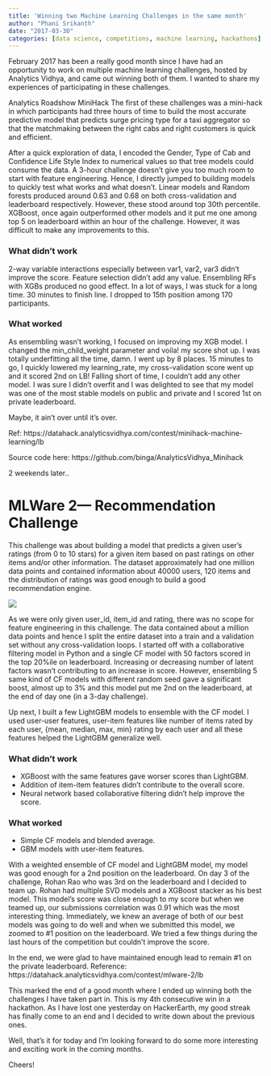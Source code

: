 ```yaml
---
title: 'Winning two Machine Learning Challenges in the same month'
author: "Phani Srikanth"
date: "2017-03-30"
categories: [data science, competitions, machine learning, hackathons]
---
```



February 2017 has been a really good month since I have had an opportunity to work on multiple machine learning challenges, hosted by Analytics Vidhya, and came out winning both of them. I wanted to share my experiences of participating in these challenges.

Analytics Roadshow MiniHack
The first of these challenges was a mini-hack in which participants had three hours of time to build the most accurate predictive model that predicts surge pricing type for a taxi aggregator so that the matchmaking between the right cabs and right customers is quick and efficient.

After a quick exploration of data, I encoded the Gender, Type of Cab and Confidence Life Style Index to numerical values so that tree models could consume the data. A 3-hour challenge doesn’t give you too much room to start with feature engineering. Hence, I directly jumped to building models to quickly test what works and what doesn’t. Linear models and Random forests produced around 0.63 and 0.68 on both cross-validation and leaderboard respectively. However, these stood around top 30th percentile. XGBoost, once again outperformed other models and it put me one among top 5 on leaderboard within an hour of the challenge. However, it was difficult to make any improvements to this.

### What didn’t work

2-way variable interactions especially between var1, var2, var3 didn’t improve the score.
Feature selection didn’t add any value.
Ensembling RFs with XGBs produced no good effect.
In a lot of ways, I was stuck for a long time. 30 minutes to finish line. I dropped to 15th position among 170 participants.

### What worked

As ensembling wasn’t working, I focused on improving my XGB model. I changed the min_child_weight parameter and voila! my score shot up. I was totally underfitting all the time, damn. I went up by 8 places. 15 minutes to go, I quickly lowered my learning_rate, my cross-validation score went up and it scored 2nd on LB! Falling short of time, I couldn’t add any other model. I was sure I didn’t overfit and I was delighted to see that my model was one of the most stable models on public and private and I scored 1st on private leaderboard.

Maybe, it ain’t over until it’s over.

Ref: https://datahack.analyticsvidhya.com/contest/minihack-machine-learning/lb

Source code here: https://github.com/binga/AnalyticsVidhya_Minihack

2 weekends later..

# MLWare 2— Recommendation Challenge
This challenge was about building a model that predicts a given user’s ratings (from 0 to 10 stars) for a given item based on past ratings on other items and/or other information. The dataset approximately had one million data points and contained information about 40000 users, 120 items and the distribution of ratings was good enough to build a good recommendation engine.

<img src="1.webp">

As we were only given user_id, item_id and rating, there was no scope for feature engineering in this challenge. The data contained about a million data points and hence I split the entire dataset into a train and a validation set without any cross-validation loops. I started off with a collaborative filtering model in Python and a single CF model with 50 factors scored in the top 20%ile on leaderboard. Increasing or decreasing number of latent factors wasn’t contributing to an increase in score. However, ensembling 5 same kind of CF models with different random seed gave a significant boost, almost up to 3% and this model put me 2nd on the leaderboard, at the end of day one (in a 3-day challenge).

Up next, I built a few LightGBM models to ensemble with the CF model. I used user-user features, user-item features like number of items rated by each user, {mean, median, max, min} rating by each user and all these features helped the LightGBM generalize well.

### What didn’t work
- XGBoost with the same features gave worser scores than LightGBM.
- Addition of item-item features didn’t contribute to the overall score.
- Neural network based collaborative filtering didn’t help improve the score.

### What worked
- Simple CF models and blended average.
- GBM models with user-item features.

With a weighted ensemble of CF model and LightGBM model, my model was good enough for a 2nd position on the leaderboard. On day 3 of the challenge, Rohan Rao who was 3rd on the leaderboard and I decided to team up. Rohan had multiple SVD models and a XGBoost stacker as his best model. This model’s score was close enough to my score but when we teamed up, our submissions correlation was 0.91 which was the most interesting thing. Immediately, we knew an average of both of our best models was going to do well and when we submitted this model, we zoomed to #1 position on the leaderboard. We tried a few things during the last hours of the competition but couldn’t improve the score.

In the end, we were glad to have maintained enough lead to remain #1 on the private leaderboard. Reference: https://datahack.analyticsvidhya.com/contest/mlware-2/lb

This marked the end of a good month where I ended up winning both the challenges I have taken part in. This is my 4th consecutive win in a hackathon. As I have lost one yesterday on HackerEarth, my good streak has finally come to an end and I decided to write down about the previous ones.

Well, that’s it for today and I’m looking forward to do some more interesting and exciting work in the coming months.

Cheers!